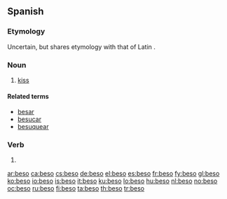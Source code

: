==Spanish==
===Etymology===
Uncertain, but shares etymology with that of Latin {{term|basium|bāsium|lang=la}}.

===Noun===
{{es-noun-m}}
# [[kiss]]

====Related terms====
*[[besar]]
*[[besucar]]
*[[besuquear]]

===Verb===
{{es-verb-form|besar}}
 
# {{es-verb form of|ending=ar|mood=indicative|tense=present|pers=1|number=singular|[[besar]]}}

[[ar:beso]]
[[ca:beso]]
[[cs:beso]]
[[de:beso]]
[[el:beso]]
[[es:beso]]
[[fr:beso]]
[[fy:beso]]
[[gl:beso]]
[[ko:beso]]
[[io:beso]]
[[is:beso]]
[[it:beso]]
[[ku:beso]]
[[lo:beso]]
[[hu:beso]]
[[nl:beso]]
[[no:beso]]
[[oc:beso]]
[[ru:beso]]
[[fi:beso]]
[[ta:beso]]
[[th:beso]]
[[tr:beso]]